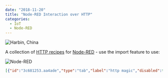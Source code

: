 ```yaml
---
date: "2018-11-20"
title: "Node-RED Interaction over HTTP"
categories:
  - IoT
  - Node-RED
---
```


![Harbin, China](./photo-33795443263_fcb0014fd2_o.jpg)


A collection of [HTTP recipes](https://cookbook.nodered.org/http/) for [Node-RED](https://nodered.org) - use the import feature to use:


![Node-RED](./node-red-http_01.png)


```json
[{"id":"3c681253.aa4ade","type":"tab","label":"http magic","disabled":false,"info":""},{"id":"80872401.3206d8","type":"http in","z":"3c681253.aa4ade","name":"","url":"/hello","method":"get","swaggerDoc":"","x":80,"y":40,"wires":[["135db765.dafe79"]]},{"id":"135db765.dafe79","type":"template","z":"3c681253.aa4ade","name":"page","field":"payload","fieldType":"msg","format":"handlebars","syntax":"mustache","template":"<html>\n    <head></head>\n    <body>\n        <h1>Hello World!</h1>\n    </body>\n</html>","x":230,"y":40,"wires":[["c291ec46.38319"]]},{"id":"c291ec46.38319","type":"http response","z":"3c681253.aa4ade","name":"","x":370,"y":40,"wires":[]},{"id":"a90f0560.9d87e8","type":"template","z":"3c681253.aa4ade","name":"page","field":"payload","fieldType":"msg","format":"handlebars","syntax":"mustache","template":"<html>\n    <head></head>\n    <body>\n        <h1>Hello {{req.query.name}}!</h1>\n    </body>\n</html>","x":250,"y":100,"wires":[["b9be261c.23e078"]]},{"id":"918819e9.918768","type":"http in","z":"3c681253.aa4ade","name":"","url":"/hello-query","method":"get","swaggerDoc":"","x":80,"y":100,"wires":[["a90f0560.9d87e8"]]},{"id":"b9be261c.23e078","type":"http response","z":"3c681253.aa4ade","name":"","x":390,"y":100,"wires":[]},{"id":"557ae155.bdb3f","type":"http response","z":"3c681253.aa4ade","name":"","x":450,"y":160,"wires":[]},{"id":"1540b4e5.3c429b","type":"template","z":"3c681253.aa4ade","name":"page","field":"payload","fieldType":"msg","format":"handlebars","syntax":"mustache","template":"<html>\n    <head></head>\n    <body>\n        <h1>Hello {{req.params.name}}!</h1>\n    </body>\n</html>","x":310,"y":160,"wires":[["557ae155.bdb3f"]]},{"id":"b486b3df.b88cc","type":"http in","z":"3c681253.aa4ade","name":"","url":"/hello-param/:name","method":"get","swaggerDoc":"","x":110,"y":160,"wires":[["1540b4e5.3c429b"]]},{"id":"5d1573ae.cf787c","type":"http in","z":"3c681253.aa4ade","name":"","url":"/hello-headers","method":"get","swaggerDoc":"","x":100,"y":220,"wires":[["4c54b269.478b9c"]]},{"id":"4c54b269.478b9c","type":"template","z":"3c681253.aa4ade","name":"page","field":"payload","fieldType":"msg","format":"handlebars","syntax":"mustache","template":"<html>\n    <head></head>\n    <body>\n        <h1>User agent: {{req.headers.user-agent}}</h1>\n    </body>\n</html>","x":280,"y":220,"wires":[["e9ad6e2f.89bd"]]},{"id":"e9ad6e2f.89bd","type":"http response","z":"3c681253.aa4ade","name":"","x":420,"y":220,"wires":[]},{"id":"fcfb1c0f.37bae","type":"inject","z":"3c681253.aa4ade","name":"","topic":"","payload":"","payloadType":"date","repeat":"","crontab":"","once":false,"x":100,"y":300,"wires":[["a4ca8924.9f9318"]]},{"id":"a4ca8924.9f9318","type":"change","z":"3c681253.aa4ade","name":"Store time","rules":[{"t":"set","p":"timestamp","pt":"flow","to":"payload","tot":"msg"}],"action":"","property":"","from":"","to":"","reg":false,"x":270,"y":300,"wires":[[]]},{"id":"3b885f56.b5121","type":"http in","z":"3c681253.aa4ade","name":"","url":"/hello-data","method":"get","swaggerDoc":"","x":120,"y":340,"wires":[["ade6d6a9.2b22b8"]]},{"id":"ade6d6a9.2b22b8","type":"change","z":"3c681253.aa4ade","name":"Copy time","rules":[{"t":"set","p":"timestamp","pt":"msg","to":"timestamp","tot":"flow"}],"action":"","property":"","from":"","to":"","reg":false,"x":200,"y":400,"wires":[["1f223db5.547852"]]},{"id":"1f223db5.547852","type":"template","z":"3c681253.aa4ade","name":"page","field":"payload","fieldType":"msg","format":"handlebars","syntax":"mustache","template":"<html>\n    <head></head>\n    <body>\n        <h1>Time: {{ timestamp }}</h1>\n    </body>\n</html>","x":310,"y":340,"wires":[["c8e904d1.7883c8"]]},{"id":"c8e904d1.7883c8","type":"http response","z":"3c681253.aa4ade","name":"","x":370,"y":400,"wires":[]},{"id":"905bb207.1e57b","type":"http in","z":"3c681253.aa4ade","name":"","url":"/hello-json","method":"get","swaggerDoc":"","x":90,"y":480,"wires":[["ebdaf230.23dc4"]]},{"id":"ebdaf230.23dc4","type":"template","z":"3c681253.aa4ade","name":"page","field":"payload","fieldType":"msg","format":"handlebars","syntax":"mustache","template":"{\n    \"title\": \"IN-9008 FHD :: Product Overview\",\n    \"series\": [\"1080p\", \"Outdoor\"],\n    \"models\": [\"IN-9008 HD\"],\n    \"description\": \"IN-9008 HD Product Overview. 1.) High quality weatherproof aluminium housing, 2.) High-power infrared LED´s for night vision, 3.) Standard 4.2mm F/2.1 infrared lense, 4.) Photodiode for twilight switch, 5.) Metall wallmount, 6.) Wifi antenna, 7.) RJ45 ethernet connector, 8.) Reset button, 9.) Alarm I/O connector for external devices, 10.) DC power supply connector, 11.) Audio output for external speakers, 12.) Audio input for external microphones. The IN-9008 HD is weather proof and wireless outdoor camera. Thanks to the built-in high-powered infrared diodes it utilizes night vision with high performance which allows you to see deep into the dark. The integrated IR cut filter on the other hand allows for the capturing of native colours, as seen by the human eye. Through the use of an efficient h.264 compression codec it is able of recording video files on a SD memory card with comparably small size but best picture results. For surveillance purposes, the IN-9008 HD is ready for implementation to your existing system. With the help of the handy Onvif Protocol, integration is just a few button presses away. But also as a stand-alone device it offers you a number of alarming features like Email Notification or compatibility with signalling devices. The WPS function allows you to connect the camera to your WiFi network with a press of a button. Accessing your camera from the internet is even easier. The Point-2-Point connection can be established by scanning a QR code with our smartphone app. The InstarVision mobile app is available for Android, iOS and Windows Phone 8. The sensitivity of the integrated Panasonic Pyroelectric Sensor has been significantly improved thanks to a unique slit design of the pyroelectric elements. The separated sensing areas prevent thermal crosstalk between the single sensing elements. Therefore, reliable detection is possible even if the temperature difference between the background (e.g. floor wall) and the target object (human) is small. (4°C) Hardware Nightvision with 5 Infrared LED´s @ 850nm (barely visible for the human eye) for distances up to 12 - 20m Very compact high quality IP65 weatherproof aluminium housing Integrated Panasonic Pyroelectric Sensor - PIR Range up to 12m Wide Dynamic Range (WDR) HD 1080p colour CMOS Sensor Network RJ-45 Ethernet port for an easy integration into your 100Mbit home network Compatible with Wifi IEEE 802.11 b/g/n up to 54Mbit networks with WEP, WPA and WPA2 security DHCP and UPnP support for an automatic network integration Integrated individual DDNS (Internet) address to access your camera through the Internet Software Free Android, iPhone and Windows Phone App Web user interface allows an easy configuration and canera control through your default web browser (Chrome, Safari, Firefox, Internet Explorer) Multi user management and simultaneous login for 3 users Software-based motion and audio detection and email notification with attached snapshots Record videos directly on your PC (only ActiveX). The 1/3 inch WDR sensor is a Panasonic CMOS chip, enabling 1080p HD video at unparalleled low-light sensitivity. Panasonic offers a wide variety of image sensors (νMaicovicon®) for security and network cameras, which are based on the industry most advanced technology and can be applied to security cameras requiring high picture quality with high sensitivity and low noise. The CMOS image sensor, νMaicovicon®, features high picture quality equal to high-speed CCD technologies, high S/N ratio, low noise, and high dynamic range. Even in a dark condition, you can retrieve snapshots with excellent character detection, color reproduction, as well as object detection. Even in scenes with fast-moving objects, the image sensor ensures clear images without motion blur or strain. The frame composite function (WDR) enables high-dynamic range - you can simultaneously resolve dark and bright areas in your video frame. Many built-in features allows you to use this camera not only for surveillance, but also for your personal projects. The FTP support allows you to use the IN-9008 HD as a multi functional outdoor webcam for integration on your website.\",\n    \"sublink1\": \"/Outdoor_Cameras/IN-9008_HD/\",\n    \"subtitle1\": \"IN-9008 HD • \",\n    \"sublink2\": \"/Outdoor_Cameras/\",\n    \"subtitle2\": \"Outdoor Cameras\",\n    \"sublink3\": \"\",\n    \"subtitle3\": \"\",\n    \"sublink4\": \"\",\n    \"subtitle4\": \"\",\n    \"badge\": \"Manual\",\n    \"title2\": \"IN-9008 FHD :: Produkt Übersicht\",\n    \"chapter\": \"INSTAR Products\",\n    \"tags\": [\"IN-9008 HD\", \"INSTAR\", \"products\", \"1080p series\", \"indoor\", \"IP camera\", \"web cam\", \"overview\"],\n    \"image\": \"/images/Search/P_SearchThumb_IN-9008HD.png\",\n    \"imagesquare\": \"/images/Search/TOC_Icons/Wiki_Tiles_P-IN-9008HD_white.png\",\n    \"short\": \"IN-9008 HD - Product Overview\",\n    \"abstract\": \"IN-9008 HD Product Overview\"\n}","x":260,"y":480,"wires":[["55a221ea.ddea8"]]},{"id":"55a221ea.ddea8","type":"change","z":"3c681253.aa4ade","name":"Set Headers","rules":[{"t":"set","p":"headers","pt":"msg","to":"{}","tot":"json"},{"t":"set","p":"headers.content-type","pt":"msg","to":"application/json","tot":"str"}],"action":"","property":"","from":"","to":"","reg":false,"x":420,"y":480,"wires":[["5db537e5.f88a08"]]},{"id":"5db537e5.f88a08","type":"http response","z":"3c681253.aa4ade","name":"","x":580,"y":480,"wires":[]},{"id":"b5a8500d.f5b2c","type":"http in","z":"3c681253.aa4ade","name":"","url":"/hello-cookie","method":"get","swaggerDoc":"","x":100,"y":540,"wires":[["c1263851.637e08"]]},{"id":"c1263851.637e08","type":"function","z":"3c681253.aa4ade","name":"Format cookies","func":"msg.payload = JSON.stringify(msg.req.cookies,null,4);\nreturn msg;","outputs":1,"noerr":0,"x":310,"y":540,"wires":[["5c97f560.45567c"]]},{"id":"5c97f560.45567c","type":"template","z":"3c681253.aa4ade","name":"page","field":"payload","fieldType":"msg","format":"handlebars","syntax":"mustache","template":"<html>\n    <head></head>\n    <body>\n        <h1>Cookies</h1>\n        <p></p><a href=\"hello-cookie/add\">Add a cookie</a> &bull; <a href=\"hello-cookie/clear\">Clear cookies</a></p>\n        <pre>{{ payload }}</pre>\n    </body>\n</html>","x":500,"y":540,"wires":[["cf292169.1060d"]]},{"id":"cf292169.1060d","type":"http response","z":"3c681253.aa4ade","name":"","x":720,"y":540,"wires":[]},{"id":"d73d5ebe.6a9a2","type":"change","z":"3c681253.aa4ade","name":"Redirect to /hello-cookie","rules":[{"t":"set","p":"statusCode","pt":"msg","to":"302","tot":"num"},{"t":"set","p":"headers","pt":"msg","to":"{}","tot":"json"},{"t":"set","p":"headers.location","pt":"msg","to":"/hello-cookie","tot":"str"}],"action":"","property":"","from":"","to":"","reg":false,"x":520,"y":600,"wires":[["cf292169.1060d"]]},{"id":"daab25e3.c2b7c8","type":"function","z":"3c681253.aa4ade","name":"Add a cookie","func":"msg.cookies = { };\nmsg.cookies[\"demo-\"+(Math.floor(Math.random()*1000))] = Date.now();\nreturn msg;","outputs":1,"noerr":0,"x":300,"y":580,"wires":[["d73d5ebe.6a9a2"]]},{"id":"f67f61ec.9dac5","type":"function","z":"3c681253.aa4ade","name":"Clear cookies","func":"// Find demo cookies and clear them\nvar cookieNames = Object.keys(msg.req.cookies).filter(function(cookieName) { return /^demo-/.test(cookieName);});\nmsg.cookies = {};\n\ncookieNames.forEach(function(cookieName) {\n    msg.cookies[cookieName] = null;\n});\n\nreturn msg;","outputs":1,"noerr":0,"x":310,"y":620,"wires":[["d73d5ebe.6a9a2"]]},{"id":"8542590b.3b24c8","type":"http in","z":"3c681253.aa4ade","name":"","url":"/hello-cookie/add","method":"get","swaggerDoc":"","x":110,"y":580,"wires":[["daab25e3.c2b7c8"]]},{"id":"3d8b565f.d7239a","type":"http in","z":"3c681253.aa4ade","name":"","url":"/hello-cookie/clear","method":"get","swaggerDoc":"","x":110,"y":620,"wires":[["f67f61ec.9dac5"]]},{"id":"ba4c3a84.bc4b88","type":"inject","z":"3c681253.aa4ade","name":"make request","topic":"","payload":"","payloadType":"date","repeat":"","crontab":"","once":false,"x":110,"y":860,"wires":[["270c6fcf.f9f1f"]]},{"id":"270c6fcf.f9f1f","type":"http request","z":"3c681253.aa4ade","name":"","method":"GET","ret":"txt","url":"https://www.npmjs.com/package/node-red","tls":"","x":274.5,"y":860,"wires":[["c93c33e1.70d51"]]},{"id":"dd74f8da.f09aa8","type":"debug","z":"3c681253.aa4ade","name":"","active":true,"tosidebar":true,"console":false,"complete":"false","x":470,"y":860,"wires":[]},{"id":"c93c33e1.70d51","type":"html","z":"3c681253.aa4ade","name":"","property":"","outproperty":"","tag":".package__counter___2s5Ci","ret":"text","as":"single","x":330,"y":920,"wires":[["dd74f8da.f09aa8"]]},{"id":"e0a80ccc.cd2cb","type":"http in","z":"3c681253.aa4ade","name":"","url":"/hello-file","method":"get","swaggerDoc":"","x":90,"y":700,"wires":[["a2a4c8cd.ab2538"]]},{"id":"a2a4c8cd.ab2538","type":"file in","z":"3c681253.aa4ade","name":"","filename":"C:\\Users\\INSTAR\\.node-red\\temp\\fort.png","format":"","sendError":true,"x":200,"y":760,"wires":[["f6621622.ef73e8"]]},{"id":"f6621622.ef73e8","type":"change","z":"3c681253.aa4ade","name":"Set Headers","rules":[{"t":"set","p":"headers","pt":"msg","to":"{}","tot":"json"},{"t":"set","p":"headers.content-type","pt":"msg","to":"image/png","tot":"str"}],"action":"","property":"","from":"","to":"","reg":false,"x":300,"y":700,"wires":[["8691a477.40c9b8"]]},{"id":"8691a477.40c9b8","type":"http response","z":"3c681253.aa4ade","name":"","x":430,"y":700,"wires":[]},{"id":"996d5241.94f1f","type":"http request","z":"3c681253.aa4ade","name":"","method":"GET","ret":"txt","url":"","x":440,"y":1000,"wires":[["c6ff9c2d.c996"]]},{"id":"bf19aeec.97129","type":"inject","z":"3c681253.aa4ade","name":"rss feed","topic":"","payload":"http://vancouver.craigslist.org/search/sss?format=rss&query=cars","payloadType":"str","repeat":"","crontab":"","once":false,"onceDelay":"","x":90,"y":1000,"wires":[["9373b92d.22fd28"]]},{"id":"9373b92d.22fd28","type":"change","z":"3c681253.aa4ade","name":"","rules":[{"t":"set","p":"url","pt":"msg","to":"payload","tot":"msg"}],"action":"","property":"","from":"","to":"","reg":false,"x":280,"y":1000,"wires":[["996d5241.94f1f"]]},{"id":"c6ff9c2d.c996","type":"debug","z":"3c681253.aa4ade","name":"","active":true,"tosidebar":true,"console":false,"complete":"false","x":600,"y":1000,"wires":[]},{"id":"5eb8fc92.744284","type":"http request","z":"3c681253.aa4ade","name":"","method":"GET","ret":"txt","url":"https://jsonplaceholder.typicode.com/posts/{{post}}","tls":"","x":400,"y":1080,"wires":[["fd2534ea.053458"]]},{"id":"fd2534ea.053458","type":"debug","z":"3c681253.aa4ade","name":"","active":true,"tosidebar":true,"console":false,"complete":"payload","x":560,"y":1080,"wires":[]},{"id":"3d52a8bf.6c53b8","type":"inject","z":"3c681253.aa4ade","name":"post id","topic":"","payload":"2","payloadType":"str","repeat":"","crontab":"","once":false,"x":100,"y":1080,"wires":[["8b6e96c.6cd0d68"]]},{"id":"8b6e96c.6cd0d68","type":"change","z":"3c681253.aa4ade","name":"","rules":[{"t":"set","p":"post","pt":"msg","to":"payload","tot":"msg"}],"action":"","property":"","from":"","to":"","reg":false,"x":240,"y":1080,"wires":[["5eb8fc92.744284"]]},{"id":"6f4bf643.a89ff8","type":"http request","z":"3c681253.aa4ade","name":"","method":"GET","ret":"txt","url":"https://wiki.instar.de/Search/Results?q={{{query}}}","tls":"","x":460,"y":1340,"wires":[["7ac7d192.cbd47"]]},{"id":"7ac7d192.cbd47","type":"debug","z":"3c681253.aa4ade","name":"","active":true,"console":"false","complete":"payload","x":620,"y":1340,"wires":[]},{"id":"76316725.0acdd8","type":"inject","z":"3c681253.aa4ade","name":"query parameter","topic":"","payload":"select astronomy.sunset from weather.forecast where woeid in (select woeid from geo.places(1) where text=\"maui, hi\")","payloadType":"str","repeat":"","crontab":"","once":false,"x":110,"y":1340,"wires":[["e3d5aa16.d8e528"]]},{"id":"e3d5aa16.d8e528","type":"change","z":"3c681253.aa4ade","name":"","rules":[{"t":"set","p":"query","pt":"msg","to":"payload","tot":"msg"}],"action":"","property":"","from":"","to":"","reg":false,"x":290,"y":1340,"wires":[["6f4bf643.a89ff8"]]},{"id":"93e492a4.1094f","type":"http request","z":"3c681253.aa4ade","name":"","method":"GET","ret":"obj","url":"https://jsonplaceholder.typicode.com/posts/{{post}}","tls":"","x":400,"y":1140,"wires":[["937a0b9e.cac178"]]},{"id":"937a0b9e.cac178","type":"debug","z":"3c681253.aa4ade","name":"","active":true,"tosidebar":true,"console":false,"complete":"payload.title","x":580,"y":1140,"wires":[]},{"id":"8fdebd1f.f2fcf","type":"inject","z":"3c681253.aa4ade","name":"post id","topic":"","payload":"2","payloadType":"str","repeat":"","crontab":"","once":false,"x":100,"y":1140,"wires":[["44e33b78.cef614"]]},{"id":"44e33b78.cef614","type":"change","z":"3c681253.aa4ade","name":"","rules":[{"t":"set","p":"post","pt":"msg","to":"payload","tot":"msg"}],"action":"","property":"","from":"","to":"","reg":false,"x":240,"y":1140,"wires":[["93e492a4.1094f"]]}]
```